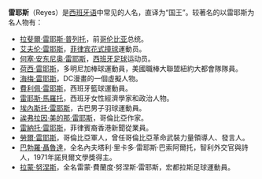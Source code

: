 '''雷耶斯'''（Reyes）是[[西班牙语|西班牙语]]中常见的人名，直译为“国王”。较著名的以雷耶斯为名人物有：
* [[拉斐爾·雷耶斯·普列托|拉斐爾·雷耶斯·普列托]]，前[[哥伦比亚|哥伦比亚]]总统。
* [[艾夫伦·雷耶斯|艾夫伦·雷耶斯]]，[[菲律宾|菲律宾]][[花式撞球|花式撞球]]運動员。
* [[何塞·安东尼奥·雷耶斯|何塞·安东尼奥·雷耶斯]]，[[西班牙|西班牙]][[足球|足球]]运动员。
* [[荷西·雷耶斯|荷西·雷耶斯]]，多明尼加棒球運動員，美國職棒大聯盟紐約大都會隊隊員。
* [[海梅·雷耶斯|海梅·雷耶斯]]，DC漫畫的一個虛擬人物。
* [[費利佩·雷耶斯|費利佩·雷耶斯]]，西班牙籃球運動員。
* [[雷耶斯·馬羅托|雷耶斯·馬羅托]]，西班牙女性經濟學家和政治人物。
* [[埃內斯托·雷耶斯|埃內斯托·雷耶斯]]，古巴男子羽球運動員。
* [[誒弗拉因·美的那·雷耶斯|誒弗拉因·美的那·雷耶斯]]，哥倫比亞作家。
* [[雷納托·雷耶斯|雷納托·雷耶斯]]，菲律賓裔香港新聞從業員。
* [[勞爾·雷耶斯|勞爾·雷耶斯]]，哥倫比亞軍人，曾任哥倫比亞革命武裝力量領導人、發言人。
* [[巴勃羅·聶魯達|巴勃羅·聶魯達]]，全名內夫塔利·里卡多·雷耶斯·巴索阿爾托，智利外交官與詩人，1971年諾貝爾文學獎得主。
* [[拉蒙·努涅斯|拉蒙·努涅斯]]，全名雷蒙·費蘭度·努涅斯·雷耶斯，宏都拉斯足球運動員。
{{disambig|Cat=三字人名消歧义}}